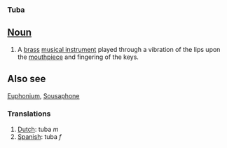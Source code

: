 ===Tuba===

==[[Noun]]==
# A [[brass]] [[musical instrument]] played through a vibration of the lips upon the [[mouthpiece]] and fingering of the keys.


==Also see==
[[Euphonium]], [[Sousaphone]]

===Translations===

#[[Dutch]]: tuba ''m''
#[[Spanish]]: tuba ''f''
